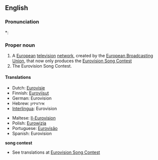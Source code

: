 ==English==

===Pronunciation===
*: {{rhymes|ɪʒən}}

===Proper noun===
{{en-proper noun}}

# A [[European]] [[television]] [[network]], created by the [[w:European Broadcasting Union|European Broadcasting Union]], that now only produces the [[Eurovision Song Contest]]
# The Eurovision Song Contest.

====Translations====
{{trans-top|television network}}
* Dutch: [[Eurovisie]]
* Finnish: [[Euroviisut]] {{p}}
* German: Eurovision
* Hebrew: אירוויזיון
* [[Interlingua]]: Eurovision
{{trans-mid}}
* Maltese: [[Il-Eurovision]]
* Polish: [[Eurowizja]] {{f}}
* Portuguese: [[Eurovisão]]
* Spanish: Eurovision
{{trans-bottom}}
'''song contest'''
* See translations at [[Eurovision Song Contest]]